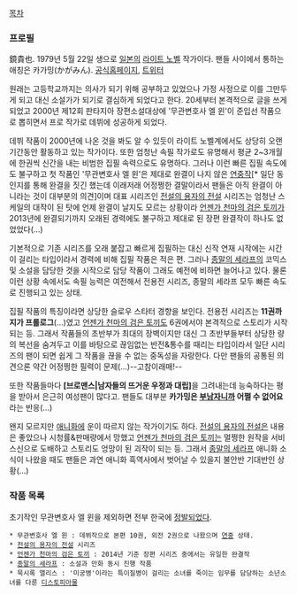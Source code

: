 [[목차]]
=== 프로필 ===
鏡貴也. 1979년 5월 22일 생으로 [[일본]]의 [[라이트 노벨]] 작가이다. 팬들 사이에서 통하는 애칭은 카가밍(かがみん). [http://www.kagamitakaya.com/ 공식홈페이지], [https://twitter.com/kagamitakaya 트위터]

원래는 고등학교까지는 의사가 되기 위해 공부하고 있었으나 가정 사정으로 이를 그만두게 되고 대신 소설가가 되기로 결심하게 되었다고 한다. 20세부터 본격적으로 글을 쓰게 되었고 2000년 제12회 판타지아 장편소설대상에 '무관변호사 엘 윈'이 준입선 작품으로 뽑히면서 프로 작가로 데뷔에 성공하게 되었다.

데뷔 작품이 2000년에 나온 것을 봐도 알 수 있듯이 라이트 노벨계에서도 상당히 오랜 기간동안 활동하고 있는 작가이다. 또한 엄청난 속필 작가로도 유명해서 평균 2~3개월에 한권씩 신간을 내는 비범한 집필 속력으로도 유명하다. 그러나 이런 빠른 집필 속도에도 불구하고 첫 작품인 '무관변호사 엘 윈'은 제대로 완결이 나지 않은 [[연중]]작[* 일단 동인지를 통해 완결을 짓긴 했는데 이래저래 어정쩡한 결말이라서 팬들은 아직 완결이 아니라는 것이 대부분의 의견]이며 대표 시리즈인 [[전설의 용자의 전설]] 시리즈는 엄청난 스케일의 대작이 된 탓에 언제 완결이 날지도 모르는 상황이라 [[언젠가 천마의 검은 토끼]]가 2013년에 완결되기까지 오래된 경력에도 불구하고 제대로 된 장편 완결작이 하나도 없었었다(...)

기본적으로 기존 시리즈를 오래 붙잡고 빠르게 집필하는 대신 신작 연재 시작에는 시간이 걸리는 타입이라서 경력에 비해 집필 작품은 적은 편. 그러나 [[종말의 세라프]]의 코믹스 및 소설을 담당한 것을 시작으로 담당 작품이 그래도 예전에 비하면 늘어나고 있다. 물론 이런 상황 속에서도 속필 능력은 여전해서 전용전 시리즈, 종말의 세라프 모두 빠른 속도로 진행되고 있는 상태.

집필 작품의 특징이라면 상당한 슬로우 스타터 경향을 보인다. 전용전 시리즈는 '''11권까지가 프롤로그'''(...)였고 [[언젠가 천마의 검은 토끼]]도 6권에서야 본격적으로 스토리가 시작되는 등. 그래서 작품들의 초반부가 최대의 장벽이지만 대신 그 초반부들부터 상당한 량의 복선을 숨겨두고 이를 바탕으로 끊임없는 반전&통수를 때리는 타입이라서 일단 시리즈의 팬이 되면 쉽게 그 작품을 끊을 수 없는 중독성을 자랑한다. 다만 팬들의 공통된 의견으론 약간 어정쩡한 필력이 문제(...)--고참이래매!-- 

또한 작품들마다 '''[브로맨스|남자들의 뜨거운 우정과 대립]'''을 그려내는데 능숙하다는 평을 받아서 은근히 여성팬이 많다고. 팬들도 대부분 '''카가밍은 [[부남자]]니까 어쩔 수 없어요'''라는 반응(...)

왠지 모르지만 [[애니화]]에 운이 따르지 않는 작가이기도 하다. [[전설의 용자의 전설]]은 내용은 좋았으나 시청률&판매량에서 망했고 [[언젠가 천마의 검은 토끼]]는 멀쩡한 원작을 서비스신으로 도배하고 스토리도 엉망이 된 괴작이 되는 등. 그래서 [[종말의 세라프]] 애니화 소식이 나왔을 때도 팬들은 과연 애니화 흑역사에서 벗어날 수 있을지 불안반 기대반인 상황(...)

=== 작품 목록 ===
초기작인 무관변호사 엘 윈을 제외하면 전부 한국에 [[정발]]되었다.
 * 무관변호사 엘 윈 : 데뷔작으로 본편 10권, 외전 2권으로 나왔으며 [[연중]] 상태.
 * [[전설의 용자의 전설]] 시리즈
 * [[언젠가 천마의 검은 토끼]] : 2014년 기준 장편 시리즈 중에서는 유일한 완결작
 * [[종말의 세라프]] : 소설과 만화 동시 진행 작품
 * 묵시록 앨리스 : '미궁병'이라는 특이질병이 걸리는 소녀를 죽이는 임무를 담당하는 소년소녀를 다룬 [[디스토피아]]물
